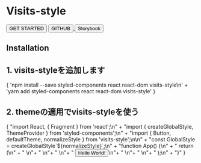 
<Fragment>
  <Hero color="dark" center>
    <h1>Visits-style</h1>
    <div>
      <Link to="/core">
        <Button color="primary" outline>GET STARTED</Button>
      </Link>
      <a href="https://github.com/visits-works/visits-style" target="_blank" style={{ marginLeft: '0.725rem' }}>
        <Button color="primary" outline>GITHUB</Button>
      </a>
      <a href="/storybook" target="_blank" style={{ marginLeft: '0.725rem' }}>
        <Button color="primary" outline>Storybook</Button>
      </a>
    </div>
  </Hero>

  <section style={{ padding: '1rem', margin: '0 auto', display: 'flex', flexDirection: 'column', justifyContent: 'center' }}>
    <h1 style={{ textAlign: 'center' }}>Installation</h1>
    <h2 style={{ textAlign: 'center', margin: '2rem 0' }}>1. visits-styleを追加します</h2>
    <Highlight className="language-bash">
      {
        'npm install --save styled-components react react-dom visits-style\n' +
        'yarn add styled-components react react-dom visits-style'
      }
    </Highlight>
    <h2 style={{ textAlign: 'center', margin: '2rem 0' }}>2. themeの適用でvisits-styleを使う</h2>
    <Highlight className="language-typescript">
      {
        "import React, { Fragment } from 'react';\n" +
        "import { createGlobalStyle, ThemeProvider } from 'styled-components';\n" +
        "import { Button, defaultTheme, normalizeStyle } from 'visits-style';\n\n" +
        "const GlobalStyle = createGlobalStyle`${normalizeStyle}`;\n" +
        "function App() {\n" +
        "  return (\n" +
        "    <ThemeProvider theme={defaultTheme}>\n"+
        "      <Fragment>\n"+
        "        <GlobalStyle />\n"+
        "        <Button>Hello World!</Button>\n"+
        "      </Fragment>\n"+
        "    </ThemeProvider>\n"+
        "  );\n" +
        "}"
      }
    </Highlight>
  </section>
</Fragment>
